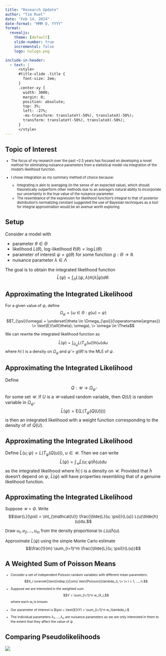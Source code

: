 ```yaml
---
title: "Research Update"
author: "Tim Ruel"
date: "Feb 14, 2024"
date-format: "MMM D, YYYY"
format: 
  revealjs:
    theme: [default]
    slide-number: true
    incremental: false
    logo: nulogo.png

include-in-header:
  - text: |
      <style>
      #title-slide .title {
        font-size: 2em;
      }
      .center-xy {
        width: 3000;
        margin: 0;
        position: absolute;
        top: 3%;
        left: -27%;
        -ms-transform: translateY(-50%), translateX(-50%);
        transform: translateY(-50%), translateX(-50%);
      }
      </style>
---
```


## Topic of Interest

::: {style="font-size: 80%;"}

- The focus of my research over the past ~2.5 years has focused on developing a novel method for eliminating nuisance parameters from a statistical model via integration of the model's likelihood function.

- I chose integration as my summary method of choice because:

  - Integrating is akin to averaging (in the sense of an expected value), which should theoretically outperform other methods due to an average's natural ability to incorporate our uncertainty in the true value of the nuisance parameter.   
  - The resemblance of the expression for likelihood function's integral to that of posterior distribution's normalizing constant suggested the use of Bayesian techniques as a tool for integral approximation would be an avenue worth exploring. 
  
:::

## Setup

Consider a model with 

- parameter $\theta \in \Theta$
- likelihood $L(\theta)$, log-likelihood $\ell(\theta) = \log L(\theta)$
- parameter of interest $\psi = g(\theta)$ for some function $g: \Theta \to \mathbb{R}$
- nuisance parameter $\lambda \in \Lambda$

The goal is to obtain the integrated likelihood function $$\bar{L}(\psi) = \int_{\Lambda} L(\psi, \lambda) \pi(\lambda | \psi)d\theta.$$

## Approximating the Integrated Likelihood

::: {style="font-size: 90%;"}

For a given value of $\psi$, define $$\Omega_{\psi} = \{\omega \in \Theta: g(\omega) = \psi\}$$ $$T_{\psi}(\omega) = \underset{\theta \in \Omega_{\psi}}{\operatorname{argmax}} \> \text{E}(\ell(\theta); \omega), \> \omega \in \Theta$$

We can rewrite the integrated likelihood function as 

$$\bar{L}(\psi) = \int_{\Omega_{\hat{\psi}}} L(T_{\psi}(\omega))h(\omega)d\omega$$ where $h(\cdot)$ is a density on $\Omega_{\hat{\psi}}$ and $\hat{\psi} = g(\hat{\theta})$ is the MLE of $\psi$.

:::

## Approximating the Integrated Likelihood

Define $$Q: \mathcal{U} \to \Omega_{\hat{\psi}}$$ for some set $\mathcal{U}$. If $U$ is a $\mathcal{U}$-valued random variable, then $Q(U)$ is random variable in $\Omega_{\hat{\psi}}$. $$\bar{L}(\psi) = \text{E}(L(T_{\psi}(Q(U))))$$ is then an integrated likelihood with a weight function corresponding to the density of of $Q(U)$.


## Approximating the Integrated Likelihood

Define $\tilde{L}(u; \psi) = L(T_{\psi}(Q(u)))$, $u \in \mathcal{U}$. Then we can write $$\bar{L}(\psi) = \int_{\mathcal{U}} \tilde{L}(u; \psi) \tilde{h}(u)du$$ as the integrated likelihood where $\tilde{h}(\cdot)$ is a density on $\mathcal{U}$. Provided that $\tilde{h}$ doesn't depend on $\psi$, $\bar{L}(\psi)$ will have properties resembling that of a genuine likelihood function.

## Approximating the Integrated Likelihood

::: {style="font-size: 95%;"}

Suppose $\mathcal{U} = \Theta$. Write $$\bar{L}(\psi) = \int_{\mathcal{U}} \frac{\tilde{L}(u; \psi)}{L(u)} L(u)\tilde{h}(u)du.$$

Draw $u_1, u_2, ..., u_m$ from the density proportional to $L(u)\tilde{h}(u)$.

Approximate $\bar{L}(\psi)$ using the simple Monte Carlo estimate $$\frac{1}{m} \sum_{i=1}^m \frac{\tilde{L}(u; \psi)}{L(u)}$$

:::

## A Weighted Sum of Poisson Means

::: {style="font-size: 75%;"}

- Consider a set of independent Poisson random variables with different mean parameters: $$X_i \overset{\text{indep.}}{\sim} \text{Poisson}(\lambda_i), \> \> i = 1, ..., n.$$

- Suppose we are interested in the weighted sum $$Y = \sum_{i=1}^n w_iX_i,$$ where each $w_i$ is known.

- Our parameter of interest is $\psi = \text{E}(Y) = \sum_{i=1}^n w_i\lambda_i.$

- The individual parameters $\lambda_1, ..., \lambda_n$ are nuisance parameters as we are only interested in them to the extent that they affect the value of $\psi$.

:::

## Comparing Pseudolikelihoods

![](Rplot.png)
